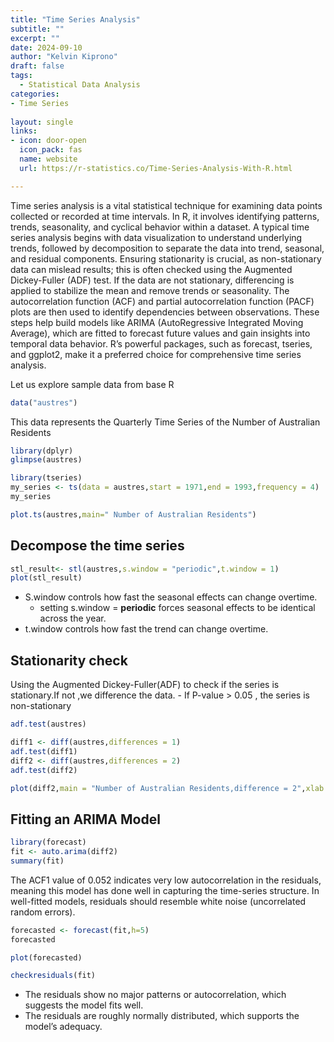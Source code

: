 ```yaml
---
title: "Time Series Analysis"
subtitle: ""
excerpt: ""
date: 2024-09-10
author: "Kelvin Kiprono"
draft: false
tags:
  - Statistical Data Analysis
categories:
- Time Series
 
layout: single
links: 
- icon: door-open
  icon_pack: fas
  name: website
  url: https://r-statistics.co/Time-Series-Analysis-With-R.html

---
```

Time series analysis is a vital statistical technique for examining data points collected or recorded at time intervals. In R, it involves identifying patterns, trends, seasonality, and cyclical behavior within a dataset. A typical time series analysis begins with data visualization to understand underlying trends, followed by decomposition to separate the data into trend, seasonal, and residual components. Ensuring stationarity is crucial, as non-stationary data can mislead results; this is often checked using the Augmented Dickey-Fuller (ADF) test. If the data are not stationary, differencing is applied to stabilize the mean and remove trends or seasonality. The autocorrelation function (ACF) and partial autocorrelation function (PACF) plots are then used to identify dependencies between observations. These steps help build models like ARIMA (AutoRegressive Integrated Moving Average), which are fitted to forecast future values and gain insights into temporal data behavior. R's powerful packages, such as forecast, tseries, and ggplot2, make it a preferred choice for comprehensive time series analysis.

Let us explore sample data from base R

```r
data("austres")
```
This data represents the Quarterly Time Series of the Number of Australian Residents
```r
library(dplyr)
glimpse(austres)
```
```r
library(tseries)
my_series <- ts(data = austres,start = 1971,end = 1993,frequency = 4)
my_series
```

```r
plot.ts(austres,main=" Number of Australian Residents")

```
## Decompose the time series
```r
stl_result<- stl(austres,s.window = "periodic",t.window = 1)
plot(stl_result)
```
- S.window controls how fast the seasonal effects can change overtime.
   - setting s.window = **periodic** forces seasonal effects to be identical across the year.
- t.window controls how fast the trend can change overtime.

## Stationarity check
Using the Augmented Dickey-Fuller(ADF) to check if the series is stationary.If not ,we difference the data.
 - If P-value > 0.05 , the series is non-stationary
```r
adf.test(austres)
```
```r
diff1 <- diff(austres,differences = 1)
adf.test(diff1)
diff2 <- diff(austres,differences = 2)
adf.test(diff2)
```
```r
plot(diff2,main = "Number of Australian Residents,difference = 2",xlab = "year")
```
## Fitting an ARIMA Model
```r
library(forecast)
fit <- auto.arima(diff2)
summary(fit)
```
The ACF1 value of 0.052 indicates very low autocorrelation in the residuals, meaning this model has done well in capturing the time-series structure. In well-fitted models, residuals should resemble white noise (uncorrelated random errors).
```r
forecasted <- forecast(fit,h=5)
forecasted
```
```r
plot(forecasted)
```


```r
checkresiduals(fit)
```

- The residuals show no major patterns or autocorrelation, which suggests the model fits well.
- The residuals are roughly normally distributed, which supports the model’s adequacy.
